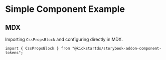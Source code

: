 
<Meta title="Simple Component/MDX" />

# Simple Component Example

## MDX

Importing `CssPropsBlock` and configuring directly in MDX.

```tsx
import { CssPropsBlock } from "@kickstartds/storybook-addon-component-tokens";
```

<Canvas>
  <Story id="simple-component-csf--default-story" />
</Canvas>

<Canvas>
  <Story id="simple-component-csf--secondary-story" />
</Canvas>
